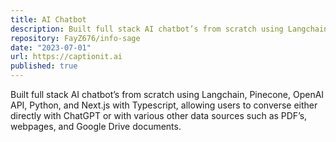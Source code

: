 ```yaml
---
title: AI Chatbot
description: Built full stack AI chatbot’s from scratch using Langchain, Pinecone, OpenAI API, Python, and Next JS, allowing users to converse either directly with ChatGPT or with various other data sources such as PDF’s, webpages, and Google Drive documents.
repository: FayZ676/info-sage
date: "2023-07-01"
url: https://captionit.ai
published: true
---
```


Built full stack AI chatbot’s from scratch using Langchain, Pinecone, OpenAI API, Python, and Next.js with Typescript, allowing users to converse either directly with ChatGPT or with various other data sources such as PDF’s, webpages, and Google Drive documents.

